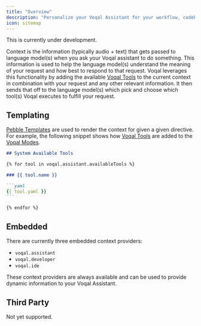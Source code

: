```yaml
---
title: "Overview"
description: "Personalize your Voqal Assistant for your workflow, codebase, and team"
icon: sitemap
---
```


<Warning>This is currently under development.</Warning>

Context is the information (typically audio + text) that gets passed to language model(s) when you ask your Voqal assistant to
do something. This information is used to help the language model(s) understand the meaning of your request and how best to respond
to that request. Voqal leverages this functionality by adding the available [Voqal Tools](/tools/overview) to the current context in combination with
your request and any other relevant information. It then sends that off to the language model(s) which pick and choose
which tool(s) Voqal executes to fulfill your request.

## Templating

[Pebble Templates](https://pebbletemplates.io/) are used to render the context for given a given directive.
For example, the following snippet shows how [Voqal Tools](/tools/overview) are added to the [Voqal Modes](/modes/overview).

````markdown
## System Available Tools

{% for tool in voqal.assistant.availableTools %}

### {{ tool.name }}

```yaml
{{ tool.yaml }}
```

{% endfor %}
````

## Embedded

There are currently three embedded context providers:
 - `voqal.assistant`
 - `voqal.developer`
 - `voqal.ide`

 These context providers are always available and can be used to provide dynamic information to your Voqal Assistant.

 ## Third Party

 Not yet supported.
